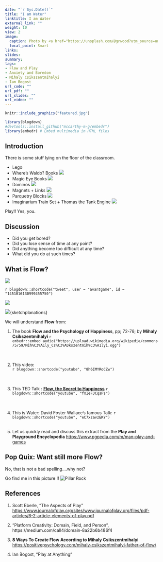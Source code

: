 ```yaml
---
date: "`r Sys.Date()`"
title: "I am Water"
linktitle: I am Water
external_link: ""
weight: 10
view: 2
image:
  caption: Photo by <a href="https://unsplash.com/@grwood?utm_source=unsplash&utm_medium=referral&utm_content=creditCopyText">Petr Slováček</a> on <a href="https://unsplash.com/s/photos/rock-climbing?utm_source=unsplash&utm_medium=referral&utm_content=creditCopyText">Unsplash</a>
  focal_point: Smart
links:
slides: 
summary: 
tags:
- Flow and Play
- Anxiety and Boredom
- Mihaly Csikszentmihalyi
- Ian Bogost
url_code: ""
url_pdf: ""
url_slides: ""
url_video: ""
---
```


```r
knitr::include_graphics("featured.jpg")
```


```r
library(blogdown)
#devtools::install_github("mccarthy-m-g/embedr")
library(embedr) # Embed multimedia in HTML files
```

## Introduction
There is some stuff lying on the floor of the classroom. 

- Lego
- Where's Waldo? Books ![](https://upload.wikimedia.org/wikipedia/en/e/ec/WheresWally.jpg)
- Magic Eye Books ![](https://upload.wikimedia.org/wikipedia/en/3/35/MagicEyeCover.gif)
- Dominos ![](https://www.museumofplay.org/app/uploads/2021/08/domino-square_0.png)
- Magnets + Links ![](https://upload.wikimedia.org/wikipedia/commons/7/70/M_tic.jpg)
- Parquetry Blocks ![](https://upload.wikimedia.org/wikipedia/commons/thumb/7/7a/Plastic_pattern_blocks.JPG/640px-Plastic_pattern_blocks.JPG)
- Imaginarium Train Set + Thomas the Tank Engine ![](https://upload.wikimedia.org/wikipedia/commons/thumb/f/fe/Holzeisenbahn.jpg/640px-Holzeisenbahn.jpg)

Play!! Yes, you. 

## Discussion

- Did you get bored?
- Did you lose sense of time at any point?
- Did anything become too difficult at any time?
- What did you do at such times?

## What is Flow?

![](Mihaly.jpg)

`r blogdown::shortcode("tweet", user = "avantgame", id = "1451016130999455750")`

![](https://pbs.twimg.com/media/FCMLPHPVUAAm3Yu?format=jpg&name=small)


![](Flow.png){sketchplanations}

We will understand **Flow** from:

1. The book **Flow and the Psychology of Happiness**, pp; 72-76; by **Mihaly Csikszentmihalyi** `r embedr::embed_audio("https://upload.wikimedia.org/wikipedia/commons/5/59/Mih%C3%A1ly_Cs%C3%ADkszentmih%C3%A1lyi.ogg")`   
<br><br>

1. This video:
<br>
`r blogdown::shortcode("youtube", "8h6IMYRoCZw")`  
<br><br>

1. This TED Talk : [**Flow, the Secret to Happiness**]("https://www.ted.com/talks/mihaly_csikszentmihalyi_flow_the_secret_to_happiness?utm_campaign=tedspread&utm_medium=referral&utm_source=tedcomshare")
`r blogdown::shortcode("youtube", "fXIeFJCqsPs")`  
<br><br>

1. This is Water: David Foster Wallace's famous Talk:
`r blogdown::shortcode("youtube", "eC7xzavzEKY")`  <br><br>
1. Let us quickly read and discuss this extract from the **Play and Playground Encyclopedia** <https://www.pgpedia.com/m/man-play-and-games>

## Pop Quix: Want still more Flow? 

No, that is not a bad spelling....why not?

Go find me in this picture !!
![Pillar Rock](Pillar.JPG)

## References

1. Scott Eberle, "The Aspects of Play" <https://www.journalofplay.org/sites/www.journalofplay.org/files/pdf-articles/6-2-article-elements-of-play.pdf>

1. "Platform Creativity: Domain, Field, and Person", https://medium.com/call4/domain-8a22b6b486f4


1. **8 Ways To Create Flow According to Mihaly Csikszentmihalyi** <https://positivepsychology.com/mihaly-csikszentmihalyi-father-of-flow/>  

1. Ian Bogost, "Play at Anything"

